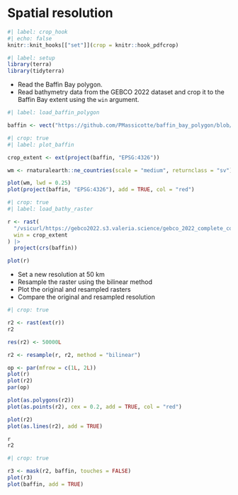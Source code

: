 # Spatial resolution

```r
#| label: crop_hook
#| echo: false
knitr::knit_hooks[["set"]](crop = knitr::hook_pdfcrop)
```

```r
#| label: setup
library(terra)
library(tidyterra)
```

- Read the Baffin Bay polygon.
- Read bathymetry data from the GEBCO 2022 dataset and crop it to the Baffin Bay extent using the `win` argument.

```r
#| label: load_baffin_polygon

baffin <- vect("https://github.com/PMassicotte/baffin_bay_polygon/blob/main/data/clean/baffin_bay.gpkg?raw=true")
```

```r
#| crop: true
#| label: plot_baffin

crop_extent <- ext(project(baffin, "EPSG:4326"))

wm <- rnaturalearth::ne_countries(scale = "medium", returnclass = "sv")

plot(wm, lwd = 0.25)
plot(project(baffin, "EPSG:4326"), add = TRUE, col = "red")
```

```r
#| crop: true
#| label: load_bathy_raster

r <- rast(
  "/vsicurl/https://gebco2022.s3.valeria.science/gebco_2022_complete_cog.tif",
  win = crop_extent
) |>
  project(crs(baffin))

plot(r)
```

- Set a new resolution at 50 km
- Resample the raster using the bilinear method
- Plot the original and resampled rasters
- Compare the original and resampled resolution

```r
#| crop: true

r2 <- rast(ext(r))
r2

res(r2) <- 50000L

r2 <- resample(r, r2, method = "bilinear")

op <- par(mfrow = c(1L, 2L))
plot(r)
plot(r2)
par(op)

plot(as.polygons(r2))
plot(as.points(r2), cex = 0.2, add = TRUE, col = "red")

plot(r2)
plot(as.lines(r2), add = TRUE)

r
r2
```

```r
#| crop: true

r3 <- mask(r2, baffin, touches = FALSE)
plot(r3)
plot(baffin, add = TRUE)
```
